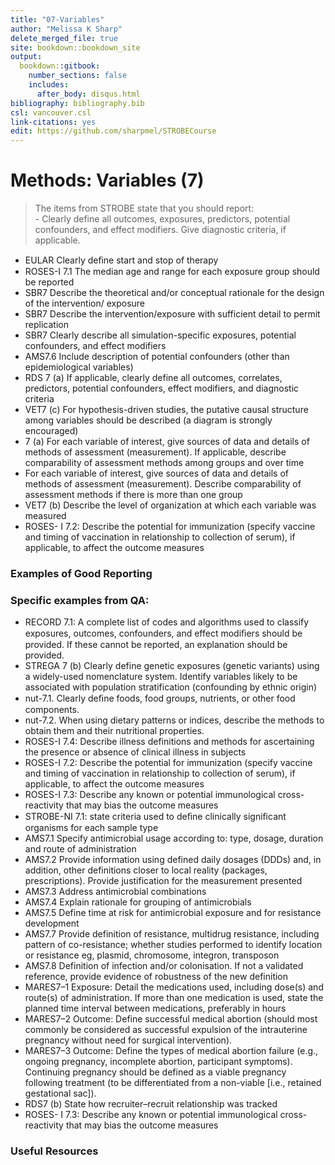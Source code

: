 ---
title: "07-Variables"
author: "Melissa K Sharp"
delete_merged_file: true
site: bookdown::bookdown_site
output:
  bookdown::gitbook:
    number_sections: false 
    includes: 
      after_body: disqus.html
bibliography: bibliography.bib
csl: vancouver.csl
link-citations: yes
edit: https://github.com/sharpmel/STROBECourse
---

# Methods: Variables (7)
> The items from STROBE state that you should report:   
-	Clearly define all outcomes, exposures, predictors, potential confounders, and effect modifiers. Give diagnostic criteria, if applicable.

-	EULAR Clearly deﬁne start and stop of therapy    
-	ROSES-I 7.1 The median age and range for each exposure group should be reported   
-	SBR7 Describe the theoretical and/or conceptual rationale for the design of the intervention/ exposure  
-	SBR7 Describe the intervention/exposure with sufficient detail to permit replication  
-	SBR7 Clearly describe all simulation-specific exposures, potential confounders, and effect modifiers  
-	AMS7.6 Include description of potential confounders (other than epidemiological variables)  
-	RDS 7 (a) If applicable, clearly define all outcomes, correlates, predictors, potential confounders, effect modifiers, and diagnostic criteria  
-	VET7 (c) For hypothesis-driven studies, the putative causal structure among variables should be described (a diagram is strongly encouraged)  
-	7 (a) For each variable of interest, give sources of data and details of methods of assessment (measurement). If applicable, describe comparability of assessment methods among groups and over time  
-	For each variable of interest, give sources of data and details of methods of assessment
(measurement). Describe comparability of assessment methods if there is more than one group  
-	VET7 (b) Describe the level of organization at which each variable was measured  
-	ROSES- I 7.2: Describe the potential for immunization (specify vaccine and timing of vaccination in relationship to collection of serum), if applicable, to affect the outcome measures   

### Examples of Good Reporting

### Specific examples from QA:    
-	RECORD 7.1: A complete list of codes and algorithms used to classify exposures, outcomes, confounders, and effect modiﬁers should be provided. If these cannot be reported, an explanation should be provided.  
-	STREGA 7 (b) Clearly define genetic exposures (genetic variants) using a widely-used nomenclature system. Identify variables likely to be associated with population stratification (confounding by ethnic origin)  
-	nut-7.1. Clearly deﬁne foods, food groups, nutrients, or other food components.  
-	nut-7.2. When using dietary patterns or indices, describe the methods to obtain them and their nutritional properties.
-	ROSES-I 7.4: Describe illness definitions and methods for ascertaining the presence or absence of clinical illness in subjects
-	ROSES-I 7.2: Describe the potential for immunization (specify vaccine and timing of vaccination in relationship to collection of serum), if applicable, to affect the outcome measures
-	ROSES-I 7.3: Describe any known or potential immunological cross-reactivity that may bias the outcome measures
-	STROBE-NI 7.1: state criteria used to deﬁne clinically signiﬁcant organisms for each sample type
-	AMS7.1 Specify antimicrobial usage according to: type, dosage, duration and route of administration
-	AMS7.2 Provide information using defined daily dosages (DDDs) and, in addition, other definitions closer to local reality (packages, prescriptions). Provide justification for the measurement presented
-	AMS7.3 Address antimicrobial combinations
-	AMS7.4 Explain rationale for grouping of antimicrobials
-	AMS7.5 Define time at risk for antimicrobial exposure and for resistance development
-	AMS7.7 Provide definition of resistance, multidrug resistance, including pattern of co-resistance; whether studies performed to identify location or resistance eg, plasmid, chromosome, integron, transposon
-	AMS7.8 Definition of infection and/or colonisation. If not a validated reference, provide evidence of robustness of the new definition
-	MARES7–1 Exposure: Detail the medications used, including dose(s) and route(s) of administration. If more than one medication is used, state the planned time interval between medications, preferably in hours
-	MARES7–2 Outcome: Define successful medical abortion (should most commonly be considered as successful expulsion of the intrauterine pregnancy without need for surgical intervention).
-	MARES7–3 Outcome: Define the types of medical abortion failure (e.g., ongoing pregnancy, incomplete abortion, participant symptoms). Continuing pregnancy should be defined as a viable pregnancy following treatment (to be differentiated from a non-viable [i.e., retained gestational sac]).
-	RDS7 (b) State how recruiter–recruit relationship was tracked  
-	ROSES- I 7.3: Describe any known or potential immunological cross- reactivity that may bias the outcome measures  

### Useful Resources